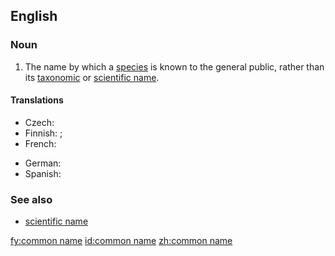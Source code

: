 ==English==

===Noun===
{{wikipedia}}
{{en-noun|sg=[[common]] [[name]]}}

# The name by which a [[species]] is known to the general public, rather than its [[taxonomic]] or [[scientific name]].

====Translations====
{{trans-top|a name by which a species is known to the general public}}
* Czech: {{t-|cs|obecné jméno}}
* Finnish: {{t+|fi|yleiskielinen}} {{t+|fi|nimi}}; {{t-|fi|kansanomainen}} {{t+|fi|nimi}}
* French: {{t|fr|nom vernaculaire}}
{{trans-mid}}
* German: {{t|de|Trivialname|m}}
* Spanish: {{t|es|nombre común|m}}
{{trans-bottom}}

===See also===
* [[scientific name]]

[[fy:common name]]
[[id:common name]]
[[zh:common name]]